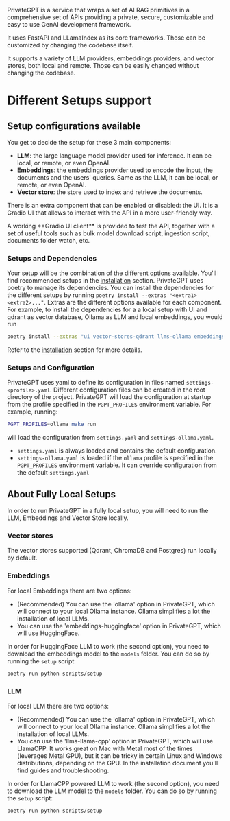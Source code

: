 PrivateGPT is a service that wraps a set of AI RAG primitives in a comprehensive set of APIs providing a private, secure, customizable and easy to use GenAI development framework.

It uses FastAPI and LLamaIndex as its core frameworks. Those can be customized by changing the codebase itself.

It supports a variety of LLM providers, embeddings providers, and vector stores, both local and remote. Those can be easily changed without changing the codebase.

# Different Setups support

## Setup configurations available
You get to decide the setup for these 3 main components:
- **LLM**: the large language model provider used for inference. It can be local, or remote, or even OpenAI.
- **Embeddings**: the embeddings provider used to encode the input, the documents and the users' queries. Same as the LLM, it can be local, or remote, or even OpenAI.
- **Vector store**: the store used to index and retrieve the documents.

There is an extra component that can be enabled or disabled: the UI. It is a Gradio UI that allows to interact with the API in a more user-friendly way.

<Callout intent = "warning">
A working **Gradio UI client** is provided to test the API, together with a set of useful tools such as bulk
model download script, ingestion script, documents folder watch, etc.
</Callout>

### Setups and Dependencies
Your setup will be the combination of the different options available. You'll find recommended setups in the [installation](./installation) section.
PrivateGPT uses poetry to manage its dependencies. You can install the dependencies for the different setups by running `poetry install --extras "<extra1> <extra2>..."`.
Extras are the different options available for each component. For example, to install the dependencies for a a local setup with UI and qdrant as vector database, Ollama as LLM and local embeddings, you would run

```bash
poetry install --extras "ui vector-stores-qdrant llms-ollama embeddings-ollama"
```

Refer to the [installation](./installation) section for more details.

### Setups and Configuration
PrivateGPT uses yaml to define its configuration in files named `settings-<profile>.yaml`.
Different configuration files can be created in the root directory of the project.
PrivateGPT will load the configuration at startup from the profile specified in the `PGPT_PROFILES` environment variable.
For example, running:
```bash
PGPT_PROFILES=ollama make run
```
will load the configuration from `settings.yaml` and `settings-ollama.yaml`.
- `settings.yaml` is always loaded and contains the default configuration.
- `settings-ollama.yaml` is loaded if the `ollama` profile is specified in the `PGPT_PROFILES` environment variable. It can override configuration from the default `settings.yaml`

## About Fully Local Setups
In order to run PrivateGPT in a fully local setup, you will need to run the LLM, Embeddings and Vector Store locally.
### Vector stores
The vector stores supported (Qdrant, ChromaDB and Postgres) run locally by default.
### Embeddings
For local Embeddings there are two options:
* (Recommended) You can use the 'ollama' option in PrivateGPT, which will connect to your local Ollama instance. Ollama simplifies a lot the installation of local LLMs.
* You can use the 'embeddings-huggingface' option in PrivateGPT, which will use HuggingFace.

In order for HuggingFace LLM to work (the second option), you need to download the embeddings model to the `models` folder. You can do so by running the `setup` script:
```bash
poetry run python scripts/setup
```

### LLM
For local LLM there are two options:
* (Recommended) You can use the 'ollama' option in PrivateGPT, which will connect to your local Ollama instance. Ollama simplifies a lot the installation of local LLMs.
* You can use the 'llms-llama-cpp' option in PrivateGPT, which will use LlamaCPP. It works great on Mac with Metal most of the times (leverages Metal GPU), but it can be tricky in certain Linux and Windows distributions, depending on the GPU. In the installation document you'll find guides and troubleshooting.

In order for LlamaCPP powered LLM to work (the second option), you need to download the LLM model to the `models` folder. You can do so by running the `setup` script:
```bash
poetry run python scripts/setup
```